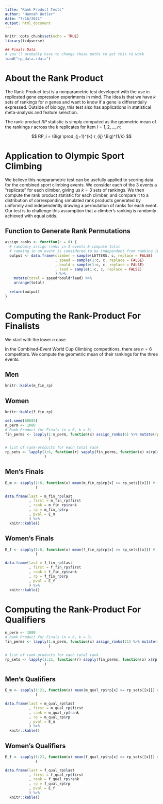 ```yaml
---
title: "Rank Product Tests"
author: "Hannah Butler"
date: "7/16/2021"
output: html_document
---
```


```r
knitr::opts_chunk$set(echo = TRUE)
library(tidyverse)

## Finals Data
# you'll probably have to change these paths to get this to work
load("rp_data.rdata")
```

# About the Rank Product 
The Rank-Product test is a nonparametric test developed with the use in replicated gene expression experiments in mind. The idea is that we have $k$ sets of rankings for $n$ genes and want to know if a gene is differentially expressed. Outside of biology, this test also has applications in statistical meta-analysis and feature selection.

The rank-product $RP$ statistic is simply computed as the geometric mean of the rankings $r$ across the $k$ replicates for item $i = 1, 2, \dots, n$:

$$ RP_i = \Big( \prod_{j=1}^{k} r_{ij} \Big)^{1/k} $$

# Application to Olympic Sport Climbing
We believe this nonparametric test can be usefully applied to scoring data for the combined sport climbing events. We consider each of the 3 events a "replicate" for each climber, giving us $k=3$ sets of rankings. We then compute the rank product statistic for each climber, and compare it to a distribution of corresponding simulated rank products generated by uniformly and independently drawing a permutation of ranks for each event. Our test is to challenge this assumption that a climber's ranking is randomly achieved with equal odds.

## Function to Generate Rank Permutations

```r
assign_ranks <- function(c = 8) {
  # randomly assign ranks in 3 events & compute total
  # ranking in an event is considered to be independent from ranking in another event
  output <- data.frame(climber = sample(LETTERS, c, replace = FALSE)
                       , speed = sample(1:c, c, replace = FALSE)
                       , bould = sample(1:c, c, replace = FALSE)
                       , lead = sample(1:c, c, replace = FALSE)
                       ) %>%
    mutate(total = speed*bould*lead) %>%
    arrange(total)
  
  return(output)
}
```

# Computing the Rank-Product For Finalists
We start with the lower $n$ case

In the Combined-Event World Cup Climbing competitions, there are $n = 6$ competitors. We compute the geometric mean of their rankings for the three events:

## Men

```r
knitr::kable(m_fin_rp)
```

## Women

```r
knitr::kable(f_fin_rp)
```


```r
set.seed(80085)
n_perm <- 1000
# Rank Product for Finals (n = 6, k = 3)
fin_perms <- lapply(1:n_perm, function(x) assign_ranks(6) %>% mutate(rp = total^(1/3))
                    )

# list of rank-products for each total rank
rp_sets <- lapply(1:6, function(r) sapply(fin_perms, function(x) x$rp[r])
                  )
```

## Men's Finals
```r
E_m <- sapply(1:6, function(x) mean(m_fin_rp$rp[x] >= rp_sets[[x]]) # false discovery rate: /x
              )
```

```r
data.frame(last = m_fin_rp$last
           , first = m_fin_rp$first
           , rank = m_fin_rp$rank
           , rp = m_fin_rp$rp
           , pval = E_m
           ) %>% 
  knitr::kable()
```

## Women's Finals
```r
E_f <- sapply(1:6, function(x) mean(f_fin_rp$rp[x] >= rp_sets[[x]]) # false discovery rate:/x
              )
```

```r
data.frame(last = f_fin_rp$last
           , first = f_fin_rp$first
           , rank = f_fin_rp$rank
           , rp = f_fin_rp$rp
           , pval = E_f
           ) %>% 
  knitr::kable()
```

# Computing the Rank-Product For Qualifiers
```r
n_perm <- 1000
# Rank Product for Finals (n = 6, k = 3)
fin_perms <- lapply(1:n_perm, function(x) assign_ranks(21) %>% mutate(rp = total^(1/3))
                    )

# list of rank-products for each total rank
rp_sets <- lapply(1:21, function(r) sapply(fin_perms, function(x) x$rp[r])
                  )
```

## Men's Qualifiers
```r
E_m <- sapply(1:21, function(x) mean(m_qual_rp$rp[x] >= rp_sets[[x]]) # false discovery rate: /x
              )
```

```r
data.frame(last = m_qual_rp$last
           , first = m_qual_rp$first
           , rank = m_qual_rp$rank
           , rp = m_qual_rp$rp
           , pval = E_m
           ) %>% 
  knitr::kable()
```

## Women's Qualifiers
```r
E_f <- sapply(1:21, function(x) mean(f_qual_rp$rp[x] >= rp_sets[[x]]) # false discovery rate: /x
              )
```

```r
data.frame(last = f_qual_rp$last
           , first = f_qual_rp$first
           , rank = f_qual_rp$rank
           , rp = f_qual_rp$rp
           , pval = E_f
           ) %>% 
  knitr::kable()
```